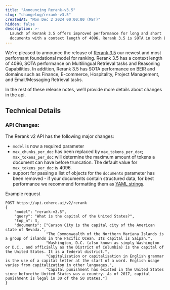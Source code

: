 ```yaml
---
title: "Announcing Rerank-v3.5"
slug: "changelog/rerank-v3.5"
createdAt: "Mon Dec 2 2024 00:00:00 (MST)"
hidden: false
description: >-
  Launch of Rerank 3.5 offers improved performance for long and short
  documents with a context length of 4096. Rerank 3.5 is SOTA in both English and multilingual retrieval tasks 
---
```


We're pleased to announce the release of [Rerank 3.5](/docs/rerank-2) our newest and most performant foundational model for ranking. Rerank 3.5 has a context length of 4096, SOTA performance on Multilingual Retrieval tasks and Reasoning Capabilities. In addition, Rerank 3.5 has SOTA performance on BEIR and domains such as Finance, E-commerce, Hospitality, Project Management, and Email/Messaging Retrieval tasks.

In the rest of these release notes, we’ll provide more details about changes in the api. 

## Technical Details

### API Changes:

The Rerank v2 API has the following major changes: 
- `model` is now a required parameter
- `max_chunks_per_doc` has been replaced by `max_tokens_per_doc`; `max_tokens_per_doc` will determine the maximum amount of tokens a document can have before truncation. The default value for `max_tokens_per_doc` is 4096.
- support for passing a list of objects for the `documents` parameter has been removed - if your documents contain structured data, for best performance we recommend formatting them as [YAML strings](/docs/rerank-overview#example-with-structured-data). 

Example request

```Text cURL
POST https://api.cohere.ai/v2/rerank
{
    "model": "rerank-v3.5",
    "query": "What is the capital of the United States?",
    "top_n": 3,
    "documents": ["Carson City is the capital city of the American state of Nevada.",
                  "The Commonwealth of the Northern Mariana Islands is a group of islands in the Pacific Ocean. Its capital is Saipan.",
                  "Washington, D.C. (also known as simply Washington or D.C., and officially as the District of Columbia) is the capital of the United States. It is a federal district.",
                  "Capitalization or capitalisation in English grammar is the use of a capital letter at the start of a word. English usage varies from capitalization in other languages.",
                  "Capital punishment has existed in the United States since beforethe United States was a country. As of 2017, capital punishment is legal in 30 of the 50 states."]
}
```